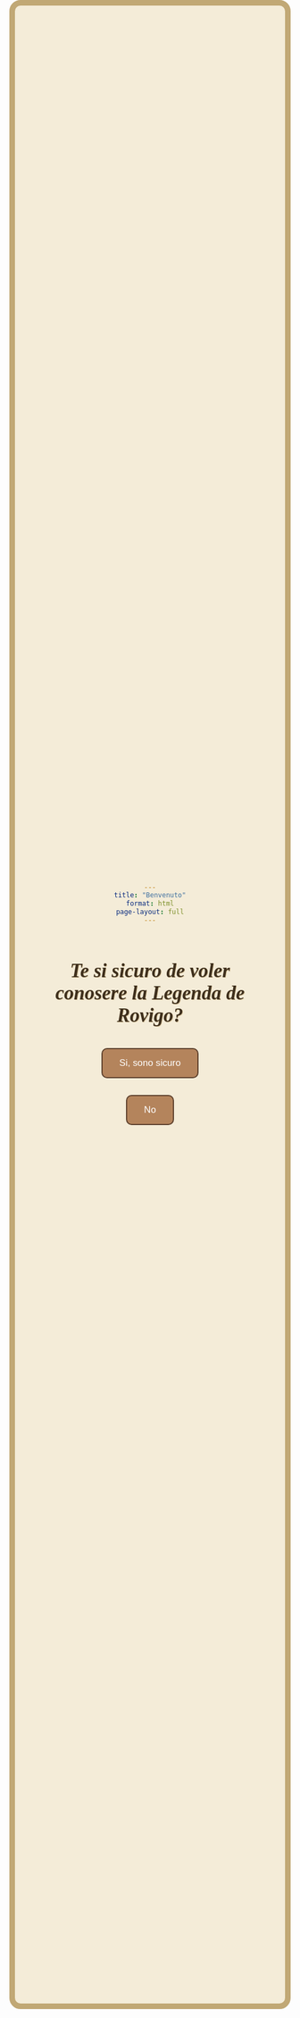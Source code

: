 ```yaml
---
title: "Benvenuto"
format: html
page-layout: full
---
```


<style>
body {
  background-color: #f4ecd8;
  color: #3e2f1c;
  font-family: 'Georgia', serif;
  display: flex;
  flex-direction: column;
  justify-content: center;
  align-items: center;
  height: 90vh;
  text-align: center;
  background-image: url('https://www.transparenttextures.com/patterns/old-mathematics.png');
  background-size: cover;
  padding: 40px;
  box-sizing: border-box;
  border: 10px solid #c1a875;
  border-radius: 20px;
}

h1 {
  font-size: 2.5em;
  font-style: italic;
  text-shadow: 1px 1px #decba4;
}

button {
  margin: 15px;
  padding: 15px 30px;
  font-size: 1.2em;
  background-color: #b4845c;
  color: white;
  border: 2px solid #5a3e2b;
  border-radius: 10px;
  cursor: pointer;
  transition: background 0.3s;
}
button:hover {
  background-color: #8c5f3d;
}

#stolto-msg {
  display: none;
  font-size: 2.8em;
  color: darkred;
  font-style: italic;
  animation: glitch 1s infinite;
  margin-top: 30px;
}


@keyframes glitch {
  0% {
    text-shadow: 2px 0 red, -2px 0 blue;
    transform: translate(0);
  }
  20% {
    text-shadow: -2px -2px red, 2px 2px blue;
    transform: translate(-2px, 2px);
  }
  40% {
    text-shadow: 2px 2px red, -2px -2px blue;
    transform: translate(2px, -2px);
  }
  60% {
    text-shadow: -1px 1px red, 1px -1px blue;
    transform: translate(1px, 1px);
  }
  80% {
    text-shadow: 1px -1px red, -1px 1px blue;
    transform: translate(-1px, -1px);
  }
  100% {
    text-shadow: 2px 0 red, -2px 0 blue;
    transform: translate(0);
  }
}

</style>


# Te si sicuro de voler conosere la Legenda de Rovigo?

<button onclick="window.location.href='home.html'">Si, sono sicuro</button>
<button onclick="chiudi()">No</button>

<div id="stolto-msg">Stolto.</div>

<script>
function inizia() {
  document.querySelectorAll('button').forEach(btn => btn.style.display = 'none');
  document.getElementById('stolto-msg').style.display = 'block';
  setTimeout(() => {
    window.location.href = 'home.html';
  }, 5000);
}

<script>
function chiudi() {
  // Prova a chiudere la finestra
  window.open('', '_self', '');
  window.close();

  // Se non funziona, mostra un messaggio o reindirizza
  setTimeout(() => {
    alert("Ok... magari un'altra volta 😢");
    window.location.href = 'https://google.com';
  }, 500);
}
</script>
